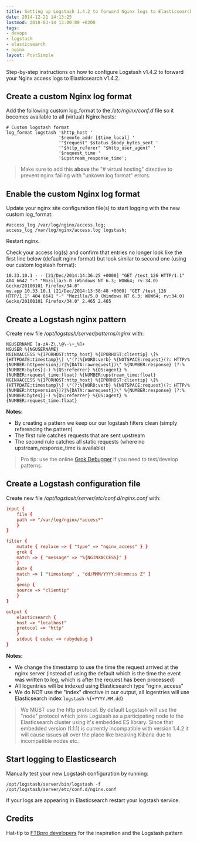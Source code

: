 ```yaml
---
title: Setting up Logstash 1.4.2 to forward Nginx logs to Elasticsearch
date: 2014-12-21 14:13:25
lastmod: 2018-03-14 13:00:00 +0200
tags:
- devops
- logstash
- elasticsearch
- nginx
layout: PostSimple
---
```

Step-by-step instructions on how to configure Logstash v1.4.2 to forward your Nginx access logs to Elasticsearch v1.4.2.

## Create a custom Nginx log format

Add the following custom log_format to the <em>/etc/nginx/conf.d</em> file so it becomes available to all (virtual) Nginx hosts: 

```
# Custom logstash format
log_format logstash '$http_host '
                    '$remote_addr [$time_local] '
                    '"$request" $status $body_bytes_sent '
                    '"$http_referer" "$http_user_agent" '
                    '$request_time '
                    '$upstream_response_time';
```

> Make sure to add this **above** the "# virtual hosting" directive to prevent nginx failing with "unkown log format" errors.

## Enable the custom Nginx log format

Update your nginx site configuration file(s) to start logging with the new custom log_format:

```
#access_log /var/log/nginx/access.log;
access_log /var/log/nginx/access.log logstash;
```

Restart nginx. 

Check your access log(s) and confirm that entries no longer look like the first line below (default nginx format) but look similar to second one (using our custom logstash format):

```
10.33.10.1 - - [21/Dec/2014:14:36:25 +0000] "GET /test_126 HTTP/1.1" 404 6642 "-" "Mozilla/5.0 (Windows NT 6.3; WOW64; rv:34.0) Gecko/20100101 Firefox/34.0"
my.app 10.33.10.1 [21/Dec/2014:13:58:48 +0000] "GET /test_126 HTTP/1.1" 404 6641 "-" "Mozilla/5.0 (Windows NT 6.3; WOW64; rv:34.0) Gecko/20100101 Firefox/34.0" 2.465 2.465
```

## Create a Logstash nginx pattern

Create new file <em>/opt/logstash/server/patterns/nginx</em> with:

```
NGUSERNAME [a-zA-Z\.\@\-\+_%]+
NGUSER %{NGUSERNAME}
NGINXACCESS %{IPORHOST:http_host} %{IPORHOST:clientip} \[%{HTTPDATE:timestamp}\] \"(?:%{WORD:verb} %{NOTSPACE:request}(?: HTTP/%{NUMBER:httpversion})?|%{DATA:rawrequest})\" %{NUMBER:response} (?:%{NUMBER:bytes}|-) %{QS:referrer} %{QS:agent} %{NUMBER:request_time:float} %{NUMBER:upstream_time:float}
NGINXACCESS %{IPORHOST:http_host} %{IPORHOST:clientip} \[%{HTTPDATE:timestamp}\] \"(?:%{WORD:verb} %{NOTSPACE:request}(?: HTTP/%{NUMBER:httpversion})?|%{DATA:rawrequest})\" %{NUMBER:response} (?:%{NUMBER:bytes}|-) %{QS:referrer} %{QS:agent} %{NUMBER:request_time:float}    
```

**Notes:**

- By creating a pattern we keep our our logstash filters clean (simply referencing the pattern)
- The first rule catches requests that are sent upstream
- The second rule catches all static requests (where no upstream_response_time is available)
	
> Pro tip: use the online [Grok Debugger](https://grokdebug.herokuapp.com) if you need to test/develop patterns.

## Create a Logstash configuration file

Create new file <em>/opt/logstash/server/etc/conf.d/nginx.conf</em> with:

```conf
input {
    file {
    path => "/var/log/nginx/*access*"
    }
}

filter {
    mutate { replace => { "type" => "nginx_access" } }
    grok {
    match => { "message" => "%{NGINXACCESS}" }
    }
    date {
    match => [ "timestamp" , "dd/MMM/YYYY:HH:mm:ss Z" ]
    }
    geoip {
    source => "clientip"
    }
}

output {
    elasticsearch {
    host => "localhost"
    protocol => "http"
    }
    stdout { codec => rubydebug }
}
```

**Notes:**

- We change the timestamp to use the time the request arrived at the nginx server (instead of using the default which is the time the event was written to log, which is after the request has been processed)
- All logentries will be indexed using Elasticsearch type "nginx_access"
- We do NOT use the "index" directive in our output, all logentries will use Elasticsearch index `logstash-%{+YYYY.MM.dd}`

> We MUST use the http protocol. By default Logstash will use the "node" protocol which joins Logstash as a participating node to the Elasticsearch cluster using it's embedded ES library. Since that embedded version (1.1.1) is currently incompatible with version 1.4.2 it will cause issues all over the place like breaking Kibana due to incompatible nodes etc.


## Start logging to Elasticsearch

Manually test your new Logstash configuration by running:

```
/opt/logstash/server/bin/logstash -f /opt/logstash/server/etc/conf.d/nginx.conf
```

If your logs are appearing in Elasticsearch restart your logstash service. 
	
## Credits

Hat-tip to [FTBpro developers](http://tech.ftbpro.com/post/92330141601/getting-the-best-out-of-logstash-for-nginx) for the inspiration and the Logstash pattern

